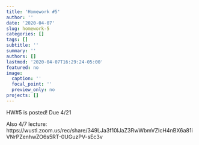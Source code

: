 ```yaml
---
title: 'Homework #5'
author: ''
date: '2020-04-07'
slug: homework-5
categories: []
tags: []
subtitle: ''
summary: ''
authors: []
lastmod: '2020-04-07T16:29:24-05:00'
featured: no
image:
  caption: ''
  focal_point: ''
  preview_only: no
projects: []
---
```


HW#5 is posted! Due 4/21

Also 4/7 lecture: https://wustl.zoom.us/rec/share/349LJa3f10lJaZ3RwWbmVZIcH4nBX6a81iVNrPZenhwZO6s5RT-0UGuzPV-sEc3v
